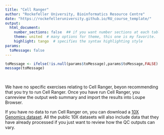 ```yaml
---
title: "Cell Ranger"
author: "Rockefeller University, Bioinformatics Resource Centre"
date: "https://rockefelleruniversity.github.io/RU_course_template/"
output: 
  html_document:
    number_sections: false  ## if you want number sections at each table header
    theme: united  # many options for theme, this one is my favorite.
    highlight: tango  # specifies the syntax highlighting style
params:
  toMessage: false    
---
```


```r
toMessage <- ifelse(!is.null(params$toMessage),params$toMessage,FALSE)
message(toMessage)
```


<p>&nbsp;</p>
We have no specific exercises relating to Cell Ranger, beyon recommending that you try to run Cell Ranger. Once you have run Cell Ranger, you canreview the output web summary and import the results into Loupe Browser.

If you have no data to run Cell Ranger on, you can download a [10X Genomics dataset](https://www.10xgenomics.com/datasets). All the public 10X datasets will also include data that they have already processed if you just want to review how the QC outputs can vary. 
